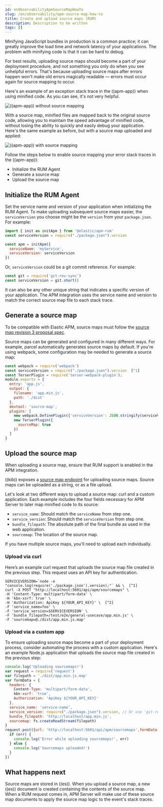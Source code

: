 ```yaml
---
id: enObservabilityApmSourceMapHowTo
slug: /en/observability/apm-source-map-how-to
title: Create and upload source maps (RUM)
description: Description to be written
tags: []
---
```


<div id="apm-source-map-how-to"></div>

Minifying JavaScript bundles in production is a common practice;
it can greatly improve the load time and network latency of your applications.
The problem with minifying code is that it can be hard to debug.

For best results, uploading source maps should become a part of your deployment procedure,
and not something you only do when you see unhelpful errors.
That's because uploading source maps after errors happen won't make old errors magically readable —
errors must occur again for source mapping to occur.

Here's an example of an exception stack trace in the ((apm-app)) when using minified code.
As you can see, it's not very helpful.

![((apm-app)) without source mapping](images/source-map-before.png)

With a source map, minified files are mapped back to the original source code,
allowing you to maintain the speed advantage of minified code,
without losing the ability to quickly and easily debug your application.
Here's the same example as before, but with a source map uploaded and applied:

![((apm-app)) with source mapping](images/source-map-after.png)

Follow the steps below to enable source mapping your error stack traces in the ((apm-app)):

* <DocLink id="enObservabilityApmSourceMapHowTo" section="initialize-the-rum-agent">Initialize the RUM Agent</DocLink>
* <DocLink id="enObservabilityApmSourceMapHowTo" section="generate-a-source-map">Generate a source map</DocLink>
* <DocLink id="enObservabilityApmSourceMapHowTo" section="upload-the-source-map">Upload the source map</DocLink>

<div id="apm-source-map-rum-initialize"></div>

## Initialize the RUM Agent

Set the service name and version of your application when initializing the RUM Agent.
To make uploading subsequent source maps easier, the `serviceVersion` you choose might be the
`version` from your `package.json`. For example:

```js
import { init as initApm } from '@elastic/apm-rum'
const serviceVersion = require("./package.json").version

const apm = initApm({
  serviceName: 'myService',
  serviceVersion: serviceVersion
})
```

Or, `serviceVersion` could be a git commit reference. For example:

```js
const git = require('git-rev-sync')
const serviceVersion = git.short()
```

It can also be any other unique string that indicates a specific version of your application.
The APM integration uses the service name and version to match the correct source map file to each stack trace.

<div id="apm-source-map-rum-generate"></div>

## Generate a source map

To be compatible with Elastic APM, source maps must follow the
[source map revision 3 proposal spec](https://sourcemaps.info/spec.html).

Source maps can be generated and configured in many different ways.
For example, parcel automatically generates source maps by default.
If you're using webpack, some configuration may be needed to generate a source map:

```js
const webpack = require('webpack')
const serviceVersion = require("./package.json").version  [^1]
const TerserPlugin = require('terser-webpack-plugin');
module.exports = {
  entry: 'app.js',
  output: {
    filename: 'app.min.js',
    path: './dist'
  },
  devtool: 'source-map',
  plugins: [
    new webpack.DefinePlugin({'serviceVersion': JSON.stringify(serviceVersion)}),
    new TerserPlugin({
      sourceMap: true
    })
  ]
}
```
[^1]: If you're using a different method of defining `serviceVersion`, you can set it here.

<div id="apm-source-map-rum-upload"></div>

## Upload the source map

<DocCallOut title="Tip">
When uploading a source map, ensure that RUM support is enabled in the APM integration.
</DocCallOut>

((kib)) exposes a [source map endpoint](((kibana-ref))/rum-sourcemap-api.html) for uploading source maps.
Source maps can be uploaded as a string, or as a file upload.

Let's look at two different ways to upload a source map: curl and a custom application.
Each example includes the four fields necessary for APM Server to later map minified code to its source:

* `service_name`: Should match the `serviceName` from step one.
* `service_version`: Should match the `serviceVersion` from step one.
* `bundle_filepath`: The absolute path of the final bundle as used in the web application.
* `sourcemap`: The location of the source map.

If you have multiple source maps, you'll need to upload each individually.

<div id="apm-source-map-curl"></div>

### Upload via curl

Here’s an example curl request that uploads the source map file created in the previous step.
This request uses an API key for authentication.

```console
SERVICEVERSION=`node -e "console.log(require('./package.json').version);"` && \  [^1]
curl -X POST "http://localhost:5601/api/apm/sourcemaps" \
-H 'Content-Type: multipart/form-data' \
-H 'kbn-xsrf: true' \
-H 'Authorization: ApiKey ${YOUR_API_KEY}' \  [^2]
-F 'service_name=foo' \
-F 'service_version=$SERVICEVERSION' \
-F 'bundle_filepath=/test/e2e/general-usecase/app.min.js' \
-F 'sourcemap=@./dist/app.min.js.map'
```
[^1]: This example uses the version from `package.json`
[^2]: The API key used here needs to have appropriate [privileges](((kibana-ref))/rum-sourcemap-api.html)

<div id="apm-source-map-custom-app"></div>

### Upload via a custom app

To ensure uploading source maps become a part of your deployment process,
consider automating the process with a custom application.
Here's an example Node.js application that uploads the source map file created in the previous step:

```js
console.log('Uploading sourcemaps!')
var request = require('request')
var filepath = './dist/app.min.js.map'
var formData = {
  headers: {
    Content-Type: 'multipart/form-data',
    kbn-xsrf: 'true',
    Authorization: 'ApiKey ${YOUR_API_KEY}'
  },
  service_name: 'service-name’,
  service_version: require("./package.json").version, // Or use 'git-rev-sync' for git commit hash
  bundle_filepath: 'http://localhost/app.min.js',
  sourcemap: fs.createReadStream(filepath)
}
request.post({url: 'http://localhost:5601/api/apm/sourcemaps',formData: formData}, function (err, resp, body) {
  if (err) {
    console.log('Error while uploading sourcemaps!', err)
  } else {
    console.log('Sourcemaps uploaded!')
  }
})
```

<div id="apm-source-map-next"></div>

## What happens next

Source maps are stored in ((es)). When you upload a source map, a new ((es)) document is created
containing the contents of the source map.
When a RUM request comes in, APM Server will make use of these source map documents to apply the
source map logic to the event's stack traces.
